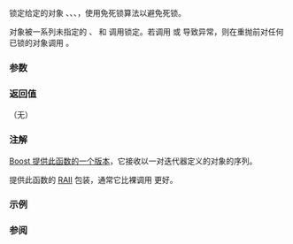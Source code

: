 {{cpp/title|lock}}
{{cpp/thread/navbar}}
{{ddcl|header=mutex|since=c++11|
template&lt; class Lockable1, class Lockable2, class... LockableN &gt;
void lock( Lockable1&amp; lock1, Lockable2&amp; lock2, LockableN&amp;... lockn );
}}

锁定给定的{{named req|Lockable}}对象 {{c|lock1}}、{{c|lock2}}、{{tt|...}}、{{tt|lockn}}，使用免死锁算法以避免死锁。

对象被一系列未指定的 {{tt|lock}}、{{tt|try_lock}} 和 {{tt|unlock}} 调用锁定。若调用 {{tt|lock}} 或 {{tt|unlock}} 导致异常，则在重抛前对任何已锁的对象调用 {{tt|unlock}}。

===参数===
{{par begin}}
{{par|lock1, lock2, ... , lockn|要锁定的{{named req|Lockable}}对象}}
{{par end}}

===返回值===
（无）

===注解===
[https://www.boost.org/doc/libs/release/doc/html/thread/synchronization.html#thread.synchronization.lock_functions.lock_range Boost 提供此函数的一个版本]，它接收以一对迭代器定义的{{named req|Lockable}}对象的序列。

{{ltt|cpp/thread/scoped_lock|std::scoped_lock}} 提供此函数的 [[cpp/language/raii|RAII]] 包装，通常它比裸调用 {{tt|std::lock}} 更好。

===示例===
{{example
|下列示例用 {{tt|std::lock}} 锁定互斥体对而不死锁。
|code=
#include &lt;chrono&gt;
#include &lt;functional&gt;
#include &lt;iostream&gt;
#include &lt;mutex&gt;
#include &lt;string&gt;
#include &lt;thread&gt;
#include &lt;vector&gt;

struct Employee
{
    Employee(std::string id) : id(id) {}
    std::string id;
    std::vector&lt;std::string&gt; lunch_partners;
    std::mutex m;
    std::string output() const
    {
        std::string ret = "雇员 " + id + " 的午餐伙伴: ";
        for (auto n{lunch_partners.size()}; const auto&amp; partner : lunch_partners)
            ret += partner + (--n ? ", " : "");
        return ret;
    }
};
 
void send_mail(Employee &amp;, Employee &amp;)
{
    // 模拟耗时的发信操作
    std::this_thread::sleep_for(std::chrono::milliseconds(696));
}

void assign_lunch_partner(Employee&amp; e1, Employee&amp; e2)
{
    static std::mutex io_mutex;
    {
        std::lock_guard&lt;std::mutex&gt; lk(io_mutex);
        std::cout &lt;&lt; e1.id &lt;&lt; " 和 " &lt;&lt; e2.id &lt;&lt; " 正等待锁定" &lt;&lt; std::endl;
    }

    // 用 std::lock 获得两个锁，而不担心对 assign_lunch_partner 的其他调用会死锁我们
    {
        std::lock(e1.m, e2.m);
        std::lock_guard&lt;std::mutex&gt; lk1(e1.m, std::adopt_lock);
        std::lock_guard&lt;std::mutex&gt; lk2(e2.m, std::adopt_lock);
    // 等价代码（若需要 unique_locks ，例如对于条件变量）
    //  std::unique_lock&lt;std::mutex&gt; lk1(e1.m, std::defer_lock);
    //  std::unique_lock&lt;std::mutex&gt; lk2(e2.m, std::defer_lock);
    //  std::lock(lk1, lk2);
    // C++17 中可用的较优解法
    //  std::scoped_lock lk(e1.m, e2.m);
        {
            std::lock_guard&lt;std::mutex&gt; lk(io_mutex);
            std::cout &lt;&lt; e1.id &lt;&lt; " 和 " &lt;&lt; e2.id &lt;&lt; " 获得了锁" &lt;&lt; std::endl;
        }
        e1.lunch_partners.push_back(e2.id);
        e2.lunch_partners.push_back(e1.id);
    }
    send_mail(e1, e2);
    send_mail(e2, e1);
}
 
int main()
{
    Employee alice("Alice"), bob("Bob"), christina("Christina"), dave("Dave");
 
    // 在平行线程指派，因为发邮件给用户告知午餐指派，会消耗长时间
    std::vector&lt;std::thread&gt; threads;
    threads.emplace_back(assign_lunch_partner, std::ref(alice), std::ref(bob));
    threads.emplace_back(assign_lunch_partner, std::ref(christina), std::ref(bob));
    threads.emplace_back(assign_lunch_partner, std::ref(christina), std::ref(alice));
    threads.emplace_back(assign_lunch_partner, std::ref(dave), std::ref(bob));

    for (auto&amp; thread : threads)
        thread.join();

    std::cout &lt;&lt; alice.output() &lt;&lt; '\n'
              &lt;&lt; bob.output() &lt;&lt; '\n'
              &lt;&lt; christina.output() &lt;&lt; '\n'
              &lt;&lt; dave.output() &lt;&lt; '\n';
}
|p=true
|output=
Alice 和 Bob 正等待锁定
Alice 和 Bob 获得了锁
Christina 和 Bob 正等待锁定
Christina 和 Bob 获得了锁
Christina 和 Alice 正等待锁定
Dave 和 Bob 正等待锁定
Dave 和 Bob 获得了锁
Christina 和 Alice 获得了锁
雇员 Alice 的午餐伙伴: Bob, Christina 
雇员 Bob 的午餐伙伴: Alice, Christina, Dave 
雇员 Christina 的午餐伙伴: Bob, Alice 
雇员 Dave 的午餐伙伴: Bob
}}

===参阅===
{{dsc begin}}
{{dsc inc|cpp/thread/dsc unique_lock}}
{{dsc inc|cpp/thread/dsc try_lock}}
{{dsc inc|cpp/thread/dsc scoped_lock}}
{{dsc end}}

{{langlinks|de|en|es|fr|it|ja|pt|ru}}